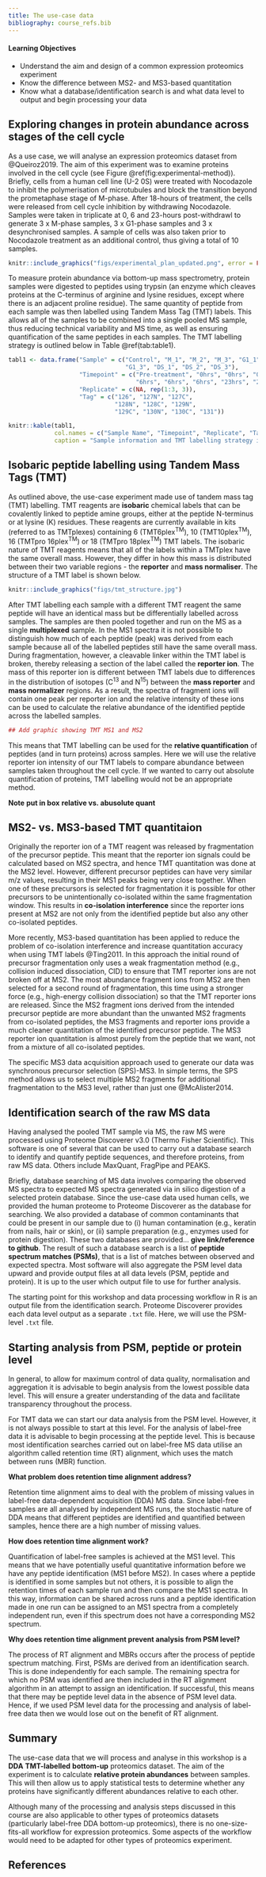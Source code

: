 ```yaml
---
title: The use-case data
bibliography: course_refs.bib
---
```


::: {.callout-tip}
#### Learning Objectives

* Understand the aim and design of a common expression proteomics experiment
* Know the difference between MS2- and MS3-based quantitation
* Know what a database/identification search is and what data level to output 
and begin processing your data

:::

## Exploring changes in protein abundance across stages of the cell cycle

As a use case, we will analyse an expression proteomics dataset from @Queiroz2019.
The aim of this experiment was to examine proteins involved in the cell cycle
(see Figure \@ref(fig:experimental-method)). Briefly, cells from a human cell 
line (U-2 0S) were treated with Nocodazole to inhibit the polymerisation of
microtubules and block the transition beyond the prometaphase stage of M-phase.
After 18-hours of treatment, the cells were released from cell cycle inhibition 
by withdrawing Nocodazole. Samples were taken in triplicate at 0, 6 and 23-hours
post-withdrawl to generate 3 x M-phase samples, 3 x G1-phase samples and 3 x
desynchronised samples. A sample of cells was also taken prior to Nocodazole
treatment as an additional control, thus giving a total of 10 samples. 


```r
knitr::include_graphics("figs/experimental_plan_updated.png", error = FALSE)
```


To measure protein abundance via bottom-up mass spectrometry, protein samples 
were digested to peptides using trypsin (an enzyme which cleaves proteins at 
the C-terminus of arginine and lysine residues, except where there is an 
adjacent proline residue). The same quantity of peptide from each sample was then
labelled using Tandem Mass Tag (TMT) labels. This allows all of the samples to 
be combined into a single pooled MS sample, thus reducing technical variability
and MS time, as well as ensuring quantification of the same peptides in each 
samples. The TMT labelling strategy is outlined below in Table \@ref(tab:table1).


```r
tabl1 <- data.frame("Sample" = c("Control", "M_1", "M_2", "M_3", "G1_1", "G1_2",
                                 "G1_3", "DS_1", "DS_2", "DS_3"),
                    "Timepoint" = c("Pre-treatment", "0hrs", "0hrs", "0hrs",
                                    "6hrs", "6hrs", "6hrs", "23hrs", "23hrs", "23hrs"),
                    "Replicate" = c(NA, rep(1:3, 3)),
                    "Tag" = c("126", "127N", "127C", 
                              "128N", "128C", "129N",
                              "129C", "130N", "130C", "131"))

knitr::kable(tabl1,
             col.names = c("Sample Name", "Timepoint", "Replicate", "Tag"),
             caption = "Sample information and TMT labelling strategy in the use case experiment")

```


## Isobaric peptide labelling using Tandem Mass Tags (TMT)

As outlined above, the use-case experiment made use of tandem mass tag (TMT)
labelling. TMT reagents are **isobaric** chemical labels that can be covalently 
linked to peptide amine groups, either at the peptide N-terminus or at lysine
(K) residues. These reagents are currently available in kits (referred to as
TMTplexes) containing 6 (TMT6plex^TM^), 10 (TMT10plex^TM^), 16 (TMTpro 16plex^TM^) 
or 18 (TMTpro 18plex^TM^) TMT labels. The isobaric nature of TMT reagents means
that all of the labels within a TMTplex have the same overall mass. However, 
they differ in how this mass is distributed between their two variable regions - 
the **reporter** and **mass normaliser**. The structure of a TMT label is shown 
below. 


```r
knitr::include_graphics("figs/tmt_structure.jpg")
```


After TMT labelling each sample with a different TMT reagent the same peptide
will have an identical mass but be differentially labelled across samples. The 
samples are then pooled together and run on the MS as a single **multiplexed**
sample. In the MS1 spectra it is not possible to distinguish how much of each
peptide (peak) was derived from each sample because all of the labelled peptides
still have the same overall mass. During fragmentation, however, a cleavable linker
within the TMT label is broken, thereby releasing a section of the label called
the **reporter ion**. The mass of this reporter ion is different between TMT 
labels due to differences in the distribution of isotopes (C^13^ and N^15^)
between the **mass reporter** and **mass normalizer** regions. As a result, the 
spectra of fragment ions will contain one peak per reporter ion and the relative 
intensity of these ions can be used to calculate the relative abundance of the 
identified peptide across the labelled samples.


```r
## Add graphic showing TMT MS1 and MS2
```


This means that TMT labelling can be used for the **relative quantification** of 
peptides (and in turn proteins) across samples. Here we will use the relative
reporter ion intensity of our TMT labels to compare abundance between samples
taken throughout the cell cycle. If we wanted to carry out absolute quantification 
of proteins, TMT labelling would not be an appropriate method.

**Note** **put in box** **relative vs. abusolute quant**

## MS2- vs. MS3-based TMT quantitaion

Originally the reporter ion of a TMT reagent was released by fragmentation of 
the precursor peptide. This meant that the reporter ion signals could be 
calculated based on MS2 spectra, and hence TMT quantitation was done at the MS2
level. However, different precursor peptides can have very similar m/z values,
resulting in their MS1 peaks being very close together. When one of these
precursors is selected for fragmentation it is possible for other precursors to
be unintentionally co-isolated within the same fragmentation window. This 
results in **co-isolation interference** since the reporter ions present at MS2
are not only from the identified peptide but also any other co-isolated peptides.

More recently, MS3-based quantitation has been applied to reduce the problem of
co-isolation interference and increase quantitation accuracy when using TMT labels
@Ting2011. In this approach the initial round of precursor fragmentation only uses 
a weak fragmentation method (e.g., collision induced dissociation, CID) to ensure
that TMT reporter ions are not broken off at MS2. The most abundance fragment ions
from MS2 are then selected for a second round of fragmentation, this time using
a stronger force (e.g., high-energy collision dissociation) so that the TMT
reporter ions are released. Since the MS2 fragment ions derived from the intended
precursor peptide are more abundant than the unwanted MS2 fragments from 
co-isolated peptides, the MS3 fragments and reporter ions provide a much cleaner
quantitation of the identified precursor peptide. The MS3 reporter ion 
quantitation is almost purely from the peptide that we want, not from a mixture
of all co-isolated peptides.

The specific MS3 data acquisition approach used to generate our data was 
synchronous precursor selection (SPS)-MS3. In simple terms, the SPS method 
allows us to select multiple MS2 fragments for additional fragmentation to the
MS3 level, rather than just one @McAlister2014.


## Identification search of the raw MS data

Having analysed the pooled TMT sample via MS, the raw MS were processed using 
Proteome Discoverer v3.0 (Thermo Fisher Scientific). This software is one of 
several that can be used to carry out a database search to identify and 
quantify peptide sequences, and therefore proteins, from raw MS data. Others 
include MaxQuant, FragPipe and PEAKS. 

Briefly, database searching of MS data involves comparing the observed MS spectra
to expected MS spectra generated via in silico digestion of a selected protein 
database. Since the use-case data used human cells, we provided the human proteome
to Proteome Discoverer as the database for searching. We also provided a 
database of common contaminants that could be present in our sample due to (i)
human contamination (e.g., keratin from nails, hair or skin), or (ii) sample 
preparation (e.g., enzymes used for protein digestion). These two databases are
provided... **give link/reference to github**. The result of such a database 
search is a list of **peptide spectrum matches (PSMs)**, that is a list of matches
between observed and expected spectra. Most software will also aggregate the 
PSM level data upward and provide output files at all data levels (PSM, peptide
and protein). It is up to the user which output file to use for further analysis.

The starting point for this workshop and data processing workflow in R is an 
output file from the identification search. Proteome Discoverer provides each 
data level output as a separate `.txt` file. Here, we will use the PSM-level
`.txt` file. 


## Starting analysis from PSM, peptide or protein level

In general, to allow for maximum control of data quality, normalisation and
aggregation it is advisable to begin analysis from the lowest possible data 
level. This will ensure a greater understanding of the data and facilitate
transparency throughout the process. 

For TMT data we can start our data analysis from the PSM level. However, it is
not always possible to start at this level. For the analysis of label-free data
it is advisable to begin processing at the peptide level. This is because most
identification searches carried out on label-free MS data utilise an algorithm
called retention time (RT) alignment, which uses the match between runs (MBR)
function.

**What problem does retention time alignment address?**

Retention time alignment aims to deal with the problem of missing values in 
label-free data-dependent acquisition (DDA) MS data. Since label-free samples 
are all analysed by independent MS runs, the stochastic nature of DDA means 
that different peptides are identified and quantified between samples, hence
there are a high number of missing values. 

**How does retention time alignment work?**

Quantification of label-free samples is achieved at the MS1 level. This means 
that we have potentially useful quantitative information before we have any
peptide identification (MS1 before MS2). In cases where a peptide is identified
in some samples but not others, it is possible to align the retention times of
each sample run and then compare the MS1 spectra. In this way, information can
be shared across runs and a peptide identification made in one run can be 
assigned to an MS1 spectra from a completely independent run, even if this
spectrum does not have a corresponding MS2 spectrum.

**Why does retention time alignment prevent analysis from PSM level?**

The process of RT alignment and MBRs occurs after the process of peptide
spectrum matching. First, PSMs are derived from an identification search. This
is done independently for each sample. The remaining spectra for which no PSM
was identified are then included in the RT alignment algorithm in an attempt to
assign an identification. If successful, this means that there may be peptide
level data in the absence of PSM level data. Hence, if we used PSM level data 
for the processing and analysis of label-free data then we would lose out on 
the benefit of RT alignment.


## Summary
The use-case data that we will process and analyse in this workshop is a **DDA**
**TMT-labelled** **bottom-up** proteomics dataset. The aim of the experiment is
to calculate **relative protein abundances** between samples. This will then allow 
us to apply statistical tests to determine whether any proteins have significantly
different abundances relative to each other.

Although many of the processing and analysis steps discussed in this course are
also applicable to other types of proteomics datasets (particularly label-free
DDA bottom-up proteomics), there is no one-size-fits-all workflow for expression
proteomics. Some aspects of the workflow would need to be adapted for other
types of proteomics experiment.

## References {-}